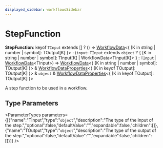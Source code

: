 ```yaml
---
displayed_sidebar: workflowsSidebar
---
```



# StepFunction

 **StepFunction**: keyof `TInput` extends [] ? () => [WorkflowData](workflows.WorkflowData.mdx)&#60;&#123; [K in string \| number \| symbol]: TOutput[K] &#125;&#62; : (`input`: `TInput` extends `object` ? &#123; [K in string \| number \| symbol]: TInput[K] \| WorkflowData&#60;TInput[K]&#62; &#125; : `TInput` \| [WorkflowData](workflows.WorkflowData.mdx)&#60;TInput&#62;) => [WorkflowData](workflows.WorkflowData.mdx)&#60;&#123; [K in string \| number \| symbol]: TOutput[K] &#125;&#62; & [WorkflowDataProperties](workflows.WorkflowDataProperties.mdx)&#60;&#123; [K in keyof TOutput]: TOutput[K] &#125;&#62; & `object` & [WorkflowDataProperties](workflows.WorkflowDataProperties.mdx)&#60;&#123; [K in keyof TOutput]: TOutput[K] &#125;&#62;

A step function to be used in a workflow.

## Type Parameters

<ParameterTypes parameters={[{"name":"TInput","type":"`object`","description":"The type of the input of the step.","optional":false,"defaultValue":"","expandable":false,"children":[]},{"name":"TOutput","type":"`object`","description":"The type of the output of the step.","optional":false,"defaultValue":"","expandable":false,"children":[]}]} />
